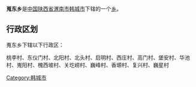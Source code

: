 {{中国乡级行政区
|行政区全称 = 嵬东乡
|景观照片文件名 = 
|景观照片描述 = 
|汉语拼音 =
|其他语言 = 
|其他语言名称 = 
|位置图文件名 = 
|位置图描述 = 
|自定义图片=
|上级行政区 = [[陕西省|陕西省]][[渭南市|渭南市]][[韩城市|韩城市]]
|行政区类别 = [[乡级行政区|乡]]
|行政区划代码 = 
|行政区划 = 
|村委会 = 
|居委会 = 
|建置时间 = 
|领导职位 = 
|领导名称 = 
|政府驻地 = 
|毗邻 = 
|地理坐标 = 
|总面积 = 
|总人口 = 
|户籍人口 = 
|户籍人口年份 = 
|常住人口 = 
|常住人口年份 = 
|人口密度 = 
|GDP = 
|邮政编码 = 
|电话区号 = 
|官方网站 = 
|网站名称 = 
}}
'''嵬东乡'''是[[中华人民共和国|中国]][[陕西省|陕西省]][[渭南市|渭南市]][[韩城市|韩城市]]下辖的一个[[乡级行政区|乡]]。

== 行政区划 ==
嵬东乡下辖以下行政区：

桃李村、东仪门村、北阳村、北头村、启明村、西庄村、高门村、堡安村、华池村、嵬阳村、槐西坡村、关圪崂村、巍峰村、香塬村、复兴村、巍星村

{{陕西小作品}}
{{韩城市行政区划}}

[[Category:韩城市|Category:韩城市]]
